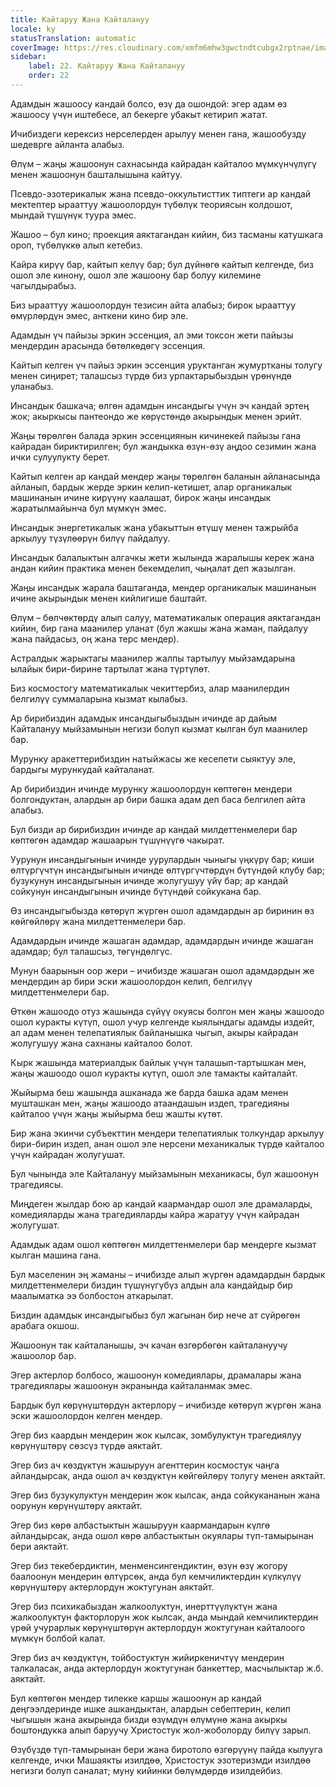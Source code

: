 ```yaml
---
title: Кайтаруу Жана Кайталануу
locale: ky
statusTranslation: automatic
coverImage: https://res.cloudinary.com/xmfm6mhw3gwctndtcubgx2rptnae/image/upload/v1741354419/small_cover_la_gran_rebelion_28716e29d2.webp
sidebar:
    label: 22. Кайтаруу Жана Кайталануу
    order: 22
---
```

Адамдын жашоосу кандай болсо, өзү да ошондой: эгер адам өз жашоосу үчүн иштебесе, ал бекерге убакыт кетирип жатат.

Ичибиздеги керексиз нерселерден арылуу менен гана, жашообузду шедеврге айланта алабыз.

Өлүм – жаңы жашоонун сахнасында кайрадан кайталоо мүмкүнчүлүгү менен жашоонун башталышына кайтуу.

Псевдо-эзотерикалык жана псевдо-оккультисттик типтеги ар кандай мектептер ырааттуу жашоолордун түбөлүк теориясын колдошот, мындай түшүнүк туура эмес.

Жашоо – бул кино; проекция аяктагандан кийин, биз тасманы катушкага ороп, түбөлүккө алып кетебиз.

Кайра кирүү бар, кайтып келүү бар; бул дүйнөгө кайтып келгенде, биз ошол эле кинону, ошол эле жашоону бар болуу килемине чагылдырабыз.

Биз ырааттуу жашоолордун тезисин айта алабыз; бирок ырааттуу өмүрлөрдүн эмес, анткени кино бир эле.

Адамдын үч пайызы эркин эссенция, ал эми токсон жети пайызы мендердин арасында бөтөлкөдөгү эссенция.

Кайтып келген үч пайыз эркин эссенция уруктанган жумуртканы толугу менен сиңирет; талашсыз түрдө биз урпактарыбыздын үрөнүндө уланабыз.

Инсандык башкача; өлгөн адамдын инсандыгы үчүн эч кандай эртең жок; акыркысы пантеондо же көрүстөндө акырындык менен эрийт.

Жаңы төрөлгөн балада эркин эссенциянын кичинекей пайызы гана кайрадан бириктирилген; бул жандыкка өзүн-өзү аңдоо сезимин жана ички сулуулукту берет.

Кайтып келген ар кандай мендер жаңы төрөлгөн баланын айланасында айланып, бардык жерде эркин келип-кетишет, алар органикалык машинанын ичине кирүүнү каалашат, бирок жаңы инсандык жаратылмайынча бул мүмкүн эмес.

Инсандык энергетикалык жана убакыттын өтүшү менен тажрыйба аркылуу түзүлөөрүн билүү пайдалуу.

Инсандык балалыктын алгачкы жети жылында жаралышы керек жана андан кийин практика менен бекемделип, чыңалат деп жазылган.

Жаңы инсандык жарала баштаганда, мендер органикалык машинанын ичине акырындык менен кийлигише баштайт.

Өлүм – бөлчөктөрдү алып салуу, математикалык операция аяктагандан кийин, бир гана маанилер уланат (бул жакшы жана жаман, пайдалуу жана пайдасыз, оң жана терс мендер).

Астралдык жарыктагы маанилер жалпы тартылуу мыйзамдарына ылайык бири-бирине тартылат жана түртүлөт.

Биз космостогу математикалык чекиттербиз, алар маанилердин белгилүү суммаларына кызмат кылабыз.

Ар бирибиздин адамдык инсандыгыбыздын ичинде ар дайым Кайталануу мыйзамынын негизи болуп кызмат кылган бул маанилер бар.

Мурунку аракеттерибиздин натыйжасы же кесепети сыяктуу эле, бардыгы мурункудай кайталанат.

Ар бирибиздин ичинде мурунку жашоолордун көптөгөн мендери болгондуктан, алардын ар бири башка адам деп баса белгилеп айта алабыз.

Бул бизди ар бирибиздин ичинде ар кандай милдеттенмелери бар көптөгөн адамдар жашаарын түшүнүүгө чакырат.

Уурунун инсандыгынын ичинде уурулардын чыныгы үңкүрү бар; киши өлтүргүчтүн инсандыгынын ичинде өлтүргүчтөрдүн бүтүндөй клубу бар; бузукунун инсандыгынын ичинде жолугушуу үйү бар; ар кандай сойкунун инсандыгынын ичинде бүтүндөй сойкукана бар.

Өз инсандыгыбызда көтөрүп жүргөн ошол адамдардын ар биринин өз көйгөйлөрү жана милдеттенмелери бар.

Адамдардын ичинде жашаган адамдар, адамдардын ичинде жашаган адамдар; бул талашсыз, төгүндөлгүс.

Мунун баарынын оор жери – ичибизде жашаган ошол адамдардын же мендердин ар бири эски жашоолордон келип, белгилүү милдеттенмелери бар.

Өткөн жашоодо отуз жашында сүйүү окуясы болгон мен жаңы жашоодо ошол куракты күтүп, ошол учур келгенде кыялындагы адамды издейт, ал адам менен телепатиялык байланышка чыгып, акыры кайрадан жолугушуу жана сахнаны кайталоо болот.

Кырк жашында материалдык байлык үчүн талашып-тартышкан мен, жаңы жашоодо ошол куракты күтүп, ошол эле тамакты кайталайт.

Жыйырма беш жашында ашканада же барда башка адам менен мушташкан мен, жаңы жашоодо атаандашын издеп, трагедияны кайталоо үчүн жаңы жыйырма беш жашты күтөт.

Бир жана экинчи субъекттин мендери телепатиялык толкундар аркылуу бири-бирин издеп, анан ошол эле нерсени механикалык түрдө кайталоо үчүн кайрадан жолугушат.

Бул чынында эле Кайталануу мыйзамынын механикасы, бул жашоонун трагедиясы.

Миңдеген жылдар бою ар кандай каармандар ошол эле драмаларды, комедияларды жана трагедияларды кайра жаратуу үчүн кайрадан жолугушат.

Адамдык адам ошол көптөгөн милдеттенмелери бар мендерге кызмат кылган машина гана.

Бул маселенин эң жаманы – ичибизде алып жүргөн адамдардын бардык милдеттенмелери биздин түшүнүгүбүз алдын ала кандайдыр бир маалыматка ээ болбостон аткарылат.

Биздин адамдык инсандыгыбыз бул жагынан бир нече ат сүйрөгөн арабага окшош.

Жашоонун так кайталанышы, эч качан өзгөрбөгөн кайталануучу жашоолор бар.

Эгер актерлор болбосо, жашоонун комедиялары, драмалары жана трагедиялары жашоонун экранында кайталанмак эмес.

Бардык бул көрүнүштөрдүн актерлору – ичибизде көтөрүп жүргөн жана эски жашоолордон келген мендер.

Эгер биз каардын мендерин жок кылсак, зомбулуктун трагедиялуу көрүнүштөрү сөзсүз түрдө аяктайт.

Эгер биз ач көздүктүн жашыруун агенттерин космостук чаңга айландырсак, анда ошол ач көздүктүн көйгөйлөрү толугу менен аяктайт.

Эгер биз бузукулуктун мендерин жок кылсак, анда сойкукананын жана оорунун көрүнүштөрү аяктайт.

Эгер биз көрө албастыктын жашыруун каармандарын күлгө айландырсак, анда ошол көрө албастыктын окуялары түп-тамырынан бери аяктайт.

Эгер биз текебердиктин, менменсингендиктин, өзүн өзү жогору баалоонун мендерин өлтүрсөк, анда бул кемчиликтердин күлкүлүү көрүнүштөрү актерлордун жоктугунан аяктайт.

Эгер биз психикабыздан жалкоолуктун, инерттүүлүктүн жана жалкоолуктун факторлорун жок кылсак, анда мындай кемчиликтердин үрөй учурарлык көрүнүштөрүн актерлордун жоктугунан кайталоого мүмкүн болбой калат.

Эгер биз ач көздүктүн, тойбостуктун жийиркеничтүү мендерин талкаласак, анда актерлордун жоктугунан банкеттер, масчылыктар ж.б. аяктайт.

Бул көптөгөн мендер тилекке каршы жашоонун ар кандай деңгээлдеринде ишке ашкандыктан, алардын себептерин, келип чыгышын жана акырында бизди өзүмдүн өлүмүнө жана акыркы боштондукка алып баруучу Христостук жол-жоболорду билүү зарыл.

Өзүбүздө түп-тамырынан бери жана биротоло өзгөрүүнү пайда кылууга келгенде, ички Машаякты изилдөө, Христостук эзотеризмди изилдөө негизги болуп саналат; муну кийинки бөлүмдөрдө изилдейбиз.
